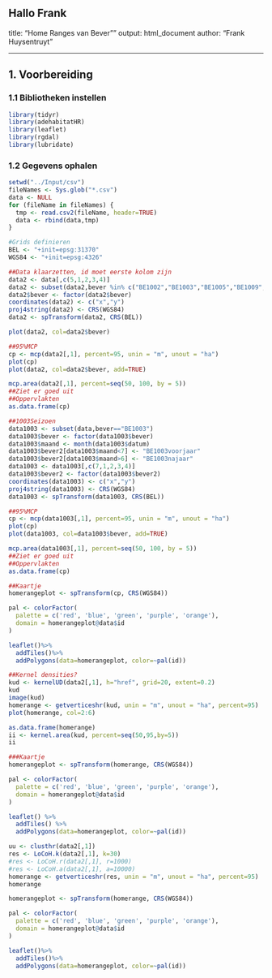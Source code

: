 Hallo Frank
---
title: "Home Ranges van Bever""
output: html_document
author: "Frank Huysentruyt"

---

## **1. Voorbereiding**

### 1.1 Bibliotheken instellen

```r
library(tidyr)
library(adehabitatHR)
library(leaflet)
library(rgdal)
library(lubridate)
```

### 1.2 Gegevens ophalen

```r
setwd("../Input/csv")
fileNames <- Sys.glob("*.csv")
data <- NULL
for (fileName in fileNames) {
  tmp <- read.csv2(fileName, header=TRUE)
  data <- rbind(data,tmp)
}
```

```r

#Grids definieren
BEL <- "+init=epsg:31370"
WGS84 <- "+init=epsg:4326"

##Data klaarzetten, id moet eerste kolom zijn
data2 <- data[,c(5,1,2,3,4)]
data2 <- subset(data2,bever %in% c("BE1002","BE1003","BE1005","BE1009","BE1013"))
data2$bever <- factor(data2$bever)
coordinates(data2) <- c("x","y")
proj4string(data2) <- CRS(WGS84)
data2 <- spTransform(data2, CRS(BEL))

plot(data2, col=data2$bever)

##95%MCP
cp <- mcp(data2[,1], percent=95, unin = "m", unout = "ha")
plot(cp)
plot(data2, col=data2$bever, add=TRUE)

mcp.area(data2[,1], percent=seq(50, 100, by = 5))
##Ziet er goed uit
##Oppervlakten
as.data.frame(cp)

##1003Seizoen
data1003 <- subset(data,bever=="BE1003")
data1003$bever <- factor(data1003$bever)
data1003$maand <- month(data1003$datum)
data1003$bever2[data1003$maand<7] <- "BE1003voorjaar"
data1003$bever2[data1003$maand>6] <- "BE1003najaar"
data1003 <- data1003[,c(7,1,2,3,4)]
data1003$bever2 <- factor(data1003$bever2)
coordinates(data1003) <- c("x","y")
proj4string(data1003) <- CRS(WGS84)
data1003 <- spTransform(data1003, CRS(BEL))

##95%MCP
cp <- mcp(data1003[,1], percent=95, unin = "m", unout = "ha")
plot(cp)
plot(data1003, col=data1003$bever, add=TRUE)

mcp.area(data1003[,1], percent=seq(50, 100, by = 5))
##Ziet er goed uit
##Oppervlakten
as.data.frame(cp)

##Kaartje
homerangeplot <- spTransform(cp, CRS(WGS84))

pal <- colorFactor(
  palette = c('red', 'blue', 'green', 'purple', 'orange'),
  domain = homerangeplot@data$id
)

leaflet()%>%
  addTiles()%>%
  addPolygons(data=homerangeplot, color=~pal(id))

##Kernel densities?
kud <- kernelUD(data2[,1], h="href", grid=20, extent=0.2)
kud
image(kud)
homerange <- getverticeshr(kud, unin = "m", unout = "ha", percent=95)
plot(homerange, col=2:6)

as.data.frame(homerange)
ii <- kernel.area(kud, percent=seq(50,95,by=5))
ii

###Kaartje
homerangeplot <- spTransform(homerange, CRS(WGS84))

pal <- colorFactor(
  palette = c('red', 'blue', 'green', 'purple', 'orange'),
  domain = homerangeplot@data$id
)

leaflet() %>%
  addTiles() %>%
  addPolygons(data=homerangeplot, color=~pal(id))

```
```r
uu <- clusthr(data2[,1])
res <- LoCoH.k(data2[,1], k=30)
#res <- LoCoH.r(data2[,1], r=1000)
#res <- LoCoH.a(data2[,1], a=10000)
homerange <- getverticeshr(res, unin = "m", unout = "ha", percent=95)
homerange

homerangeplot <- spTransform(homerange, CRS(WGS84))

pal <- colorFactor(
  palette = c('red', 'blue', 'green', 'purple', 'orange'),
  domain = homerangeplot@data$id
)

leaflet()%>%
  addTiles()%>%
  addPolygons(data=homerangeplot, color=~pal(id))
```

